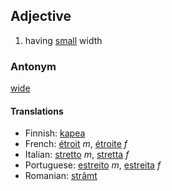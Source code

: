 == Adjective ==
#having [[small]] width

=== Antonym ===
[[wide]]

====Translations====

*Finnish: [[kapea]]
*French: [[étroit]] ''m'', [[étroite]] ''f''
*Italian: [[stretto]] ''m'', [[stretta]] ''f''
*Portuguese: [[estreito]] ''m'', [[estreita]] ''f''
*Romanian: [[strâmt]]